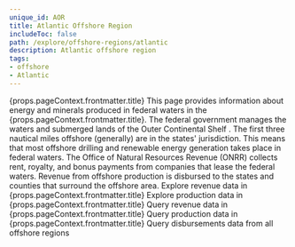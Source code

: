 ```yaml
---
unique_id: AOR
title: Atlantic Offshore Region
includeToc: false
path: /explore/offshore-regions/atlantic
description: Atlantic offshore region
tags:
- offshore
- Atlantic
---
```




<Container maxWidth="lg">
  <Typography variant="h2" component="h1">
    {props.pageContext.frontmatter.title}
  </Typography>

  <Box component="p">
    This page provides information about energy and minerals produced in federal waters in the {props.pageContext.frontmatter.title}.
  </Box>

  <Box component="p">
    The federal government manages the waters and submerged lands of the <Link href="https://www.boem.gov/oil-gas-energy/leasing/outer-continental-shelf">Outer Continental Shelf <OpenInNewIcon style={{ fontSize: 20 }} /></Link>. The first three nautical miles offshore (generally) are in the states' jurisdiction. This means that most <Link href="/how-revenue-works/offshore-oil-gas">offshore drilling</Link> and <Link href="/how-revenue-works/offshore-renewables/">renewable energy</Link> generation takes place in federal waters.
  </Box>

  <Box component="p">
    The Office of Natural Resources Revenue (ONRR) collects rent, royalty, and bonus payments from companies that lease the federal waters. Revenue from offshore production is disbursed to the states and counties that surround the offshore area.
  </Box>

  <Box mt={2}>
    <Grid container spacing={1}>
      <Grid item xs={6}>
        <Link
          href={`/explore?dataType=${ DFC.REVENUE }&offshoreRegions=true&location=NF,${ props.pageContext.frontmatter.unique_id }/`}
          linkType="ExploreData">
            Explore revenue data in {props.pageContext.frontmatter.title} 
        </Link>
        <Link
          href={`/explore?dataType=${ DFC.PRODUCTION }&offshoreRegions=true&location=NF,${ props.pageContext.frontmatter.unique_id }/`}
          linkType="ExploreData">
          Explore production data in {props.pageContext.frontmatter.title}
        </Link>
      </Grid>
      <Grid item xs={6}>
        <Link
          href={`/query-data?dataType=${ DFC.REVENUE }&stateOffshoreName=${ 'Offshore Atlantic' }`}
          linkType="FilterTable">
          Query revenue data in {props.pageContext.frontmatter.title}
        </Link>
        <Link
          href={`/query-data?dataType=${ DFC.PRODUCTION }&stateOffshoreName=${ 'Offshore Atlantic' }`}
          linkType="FilterTable">
          Query production data in {props.pageContext.frontmatter.title}
        </Link>
        <Link
          href={`/query-data?dataType=${ DFC.DISBURSEMENT }&landType=${ 'Federal Offshore' }&source=${ 'GOMESA offshore,Offshore,State 8(g)' }&stateOffshoreName=${ props.pageContext.frontmatter.title }`}
          linkType="FilterTable">
          Query disbursements data from all offshore regions
        </Link>
      </Grid>
    </Grid>
  </Box>
</Container>